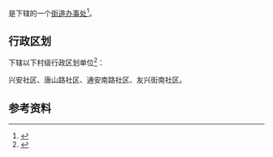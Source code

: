 {{中国乡级行政区|65/01/04/014/000}}

'''{{PAGENAMEBASE}}'''是{{PRC admin/fullname|65/01/04/014/000|3}}下辖的一个[[街道办事处|街道办事处]]<ref>{{PRC admin/ref sgc|{{PRC admin/parent|65/01/04/014/000}}}}</ref>。

== 行政区划 ==
{{PAGENAMEBASE}}下辖以下村级行政区划单位<ref>{{PRC admin/ref sgc|65/01/04/014/000}}</ref>：

兴安社区、唐山路社区、通安南路社区、友兴街南社区。

== 参考资料 ==
{{reflist}}

{{新疆行政区划小作品}}
{{PRC admin/navcat|65/01/04/014/000}}